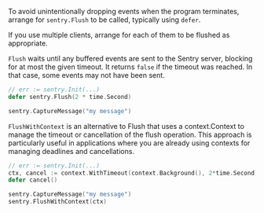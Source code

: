 To avoid unintentionally dropping events when the program terminates, arrange
for `sentry.Flush` to be called, typically using `defer`.

If you use multiple clients, arrange for each of them to be flushed as
appropriate.

`Flush` waits until any buffered events are sent to the Sentry server, blocking
for at most the given timeout. It returns `false` if the timeout was reached. In
that case, some events may not have been sent.

```go
// err := sentry.Init(...)
defer sentry.Flush(2 * time.Second)

sentry.CaptureMessage("my message")
```

`FlushWithContext` is an alternative to Flush that uses a context.Context to manage the timeout or cancellation of the flush operation. This approach is particularly useful in applications where you are already using contexts for managing deadlines and cancellations.


```go
// err := sentry.Init(...)
ctx, cancel := context.WithTimeout(context.Background(), 2*time.Second)
defer cancel()

sentry.CaptureMessage("my message")
sentry.FlushWithContext(ctx)
```
